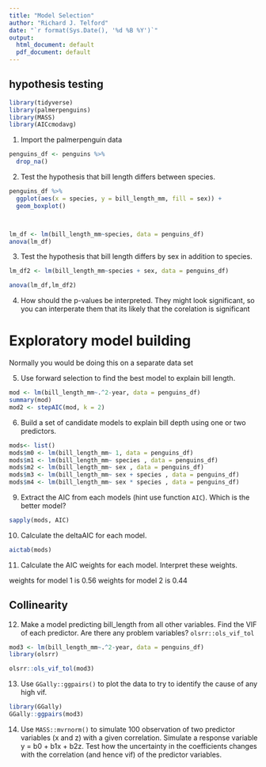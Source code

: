 ```yaml
---
title: "Model Selection"
author: "Richard J. Telford"
date: "`r format(Sys.Date(), '%d %B %Y')`"
output:
  html_document: default
  pdf_document: default
---
```


## hypothesis testing
```r
library(tidyverse)
library(palmerpenguins)
library(MASS)
library(AICcmodavg)
```
1. Import the palmerpenguin data

```r
penguins_df <- penguins %>% 
  drop_na()
```

2. Test the hypothesis that bill length differs between species.
```r
penguins_df %>% 
  ggplot(aes(x = species, y = bill_length_mm, fill = sex)) +
  geom_boxplot()



lm_df <- lm(bill_length_mm~species, data = penguins_df)
anova(lm_df)
```
3. Test the hypothesis that bill length differs by sex in addition to species.
```r
lm_df2 <- lm(bill_length_mm~species + sex, data = penguins_df)

anova(lm_df,lm_df2)
```
4. How should the p-values be interpreted.
They might look significant, so you can interperate them that its likely that the corelation is significant 


# Exploratory model building 

Normally you would be doing this on a separate data set

5. Use forward selection to find the best model to explain bill length.

```r
mod <- lm(bill_length_mm~.^2-year, data = penguins_df)
summary(mod)
mod2 <- stepAIC(mod, k = 2)
```
6. Build a set of candidate models to explain bill depth using one or two predictors.  
```r
mods<- list()
mods$m0 <- lm(bill_length_mm~ 1, data = penguins_df)
mods$m1 <- lm(bill_length_mm~ species , data = penguins_df)
mods$m2 <- lm(bill_length_mm~ sex , data = penguins_df)
mods$m3 <- lm(bill_length_mm~ sex + species , data = penguins_df)
mods$m4 <- lm(bill_length_mm~ sex * species , data = penguins_df)

```
9. Extract the AIC from each  models (hint use function `AIC`). Which is the better model?
```r
sapply(mods, AIC)
```
10. Calculate the deltaAIC for each model.
```r
aictab(mods)
```
11. Calculate the AIC weights for each model. Interpret these weights.

weights for model 1 is 0.56
weights for model 2 is 0.44

## Collinearity 

12. Make a model predicting bill_length from all other variables. Find the VIF of each predictor. Are there any problem variables? `olsrr::ols_vif_tol`

```r
mod3 <- lm(bill_length_mm~.^2-year, data = penguins_df)
library(olsrr)

olsrr::ols_vif_tol(mod3)
```
13. Use `GGally::ggpairs()` to plot the data to try to identify the cause of any high vif.
```r
library(GGally)
GGally::ggpairs(mod3)
```

14. Use `MASS::mvrnorm()` to simulate 100 observation of two predictor variables (x and z) with a given correlation. Simulate a response variable y = b0 + b1x + b2z. Test how the uncertainty in the coefficients changes with the correlation (and hence vif) of the predictor variables.
